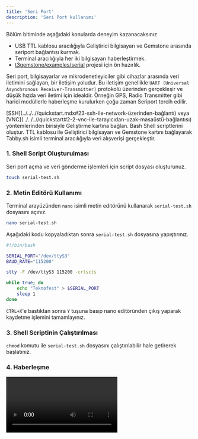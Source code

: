 ```yaml
---
title: 'Seri Port'
description: 'Seri Port kullanımı'
---
```



<Tip>
Bölüm bitiminde aşağıdaki konularda deneyim kazanacaksınız

- USB TTL kablosu aracılığıyla Geliştirici bilgisayarı ve Gemstone arasında seriport bağlantısı kurmak.
- Terminal aracılığıyla her iki bilgisayarı haberleştirmek.
- [t3gemstone/examples/serial](https://github.com/t3gemstone/examples/tree/main/serial) projesi için ön hazırlık.
</Tip>

Seri port, bilgisayarlar ve mikrodenetleyiciler gibi cihazlar arasında veri iletimini sağlayan, 
bir iletişim yoludur. Bu iletişim genellikle `UART (Universal Asynchronous Receiver-Transmitter)` 
protokolü üzerinden gerçekleşir ve düşük hızda veri iletimi için idealdir. Örneğin GPS, Radio Transmitter 
gibi harici modüllerle haberleşme kurulurken çoğu zaman Seriport tercih edilir.

<Steps>
  <Step title="SSH/VNC Bağlantısı">
  [SSH](../../..//quickstart.mdx#23-ssh-ile-network-üzerinden-bağlantı) veya
  [VNC](../../..//quickstart#2-2-vnc-ile-tarayıcıdan-uzak-masaüstü-bağlantısı) yöntemlerinden birisiyle Geliştirme kartına
  bağlan.    
  </Step>
  <Step title="Shell">
  Bash Shell scriptlerini oluştur.
  </Step>
  <Step title="TTL ve Terminal">
  TTL kablosu ile Geliştirici bilgisayarı ve Gemstone kartını bağlayarak Tabby.sh isimli terminal aracılığıyla
  veri alışverişi gerçekleştir.
  </Step>
</Steps>

### 1. Shell Script Oluşturulması

Seri port açma ve veri gönderme işlemleri için script dosyası oluşturunuz.

```bash
touch serial-test.sh
```

### 2. Metin Editörü Kullanımı

Terminal arayüzünden `nano` isimli metin editörünü kullanarak `serial-test.sh` dosyasını açınız.

```bash
nano serial-test.sh
```

Aşağıdaki kodu kopyaladıktan sonra `serial-test.sh` dosyasına yapıştırınız.

```bash lines
#!/bin/bash

SERIAL_PORT="/dev/ttyS3"
BAUD_RATE="115200"

stty -F /dev/ttyS3 115200 -crtscts

while true; do
    echo "Teknofest" > $SERIAL_PORT
    sleep 1
done
```

`CTRL+X`'e bastıktan sonra `Y` tuşuna basıp nano editöründen çıkış yaparak kaydetme işlemini tamamlayınız.

### 3. Shell Scriptinin Çalıştırılması

`chmod` komutu ile `serial-test.sh` dosyasını çalıştırılabilir hale getirerek başlatınız.

<SnippetExamplesSerial />

### 4. Haberleşme

<Frame >
  <video controls className="w-full aspect-video" src="/videos/seri-test.mp4"></video>
</Frame>
